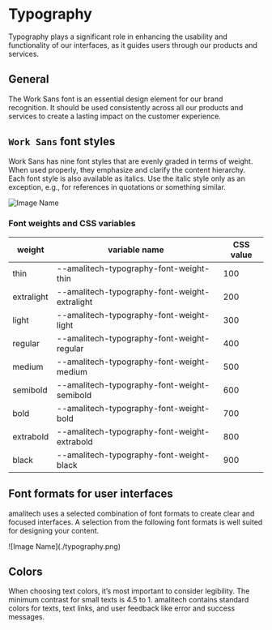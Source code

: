
<Meta title="Design Tokens/Typography" />

# Typography

Typography plays a significant role in enhancing the usability and functionality of our interfaces, as it guides users through our products and services.

## General

The Work Sans font is an essential design element for our brand recognition. It should be used consistently across all our products and services to create a lasting impact on the customer experience.

## `Work Sans` font styles

Work Sans has nine font styles that are evenly graded in terms of weight. When used properly, they emphasize and clarify the content hierarchy. Each font style is also available as italics. Use the italic style only as an exception, e.g., for references in quotations or something similar.

![Image Name](./typography-extended.svg)

### Font weights and CSS variables

<table>
  <thead>
    <tr>
      <th>weight</th>
      <th>variable name</th>
      <th>CSS value</th>
    </tr>
  </thead>
  <tbody>
    <tr>
      <td>thin</td>
      <td>--amalitech-typography-font-weight-thin</td>
      <td>100</td>
    </tr>
    <tr style={{backgroundColor: "#f2f2f2"}}>
      <td>extralight</td>
      <td>--amalitech-typography-font-weight-extralight</td>
      <td>200</td>
    </tr>
    <tr>
      <td>light</td>
      <td>--amalitech-typography-font-weight-light</td>
      <td>300</td>
    </tr>
    <tr style={{backgroundColor: "#f2f2f2"}}>
      <td>regular</td>
      <td>--amalitech-typography-font-weight-regular</td>
      <td>400</td>
    </tr>
    <tr>
      <td>medium</td>
      <td>--amalitech-typography-font-weight-medium</td>
      <td>500</td>
    </tr>
    <tr style={{backgroundColor: "#f2f2f2"}}>
      <td>semibold</td>
      <td>--amalitech-typography-font-weight-semibold</td>
      <td>600</td>
    </tr>
    <tr>
      <td>bold</td>
      <td>--amalitech-typography-font-weight-bold</td>
      <td>700</td>
    </tr>
    <tr style={{backgroundColor: "#f2f2f2"}}>
      <td>extrabold</td>
      <td>--amalitech-typography-font-weight-extrabold</td>
      <td>800</td>
    </tr>
    <tr>
      <td>black</td>
      <td>--amalitech-typography-font-weight-black</td>
      <td>900</td>
    </tr>
  </tbody>
</table>

## Font formats for user interfaces

amalitech uses a selected combination of font formats to create clear and focused interfaces. A selection from the following font formats is well suited for designing your content.

<div style={{padding: ".5rem 1rem"}}>
    ![Image Name](./typography.png)
</div>

## Colors

When choosing text colors, it’s most important to consider legibility. The minimum contrast for small texts is 4.5 to 1.
amalitech contains standard colors for texts, text links, and user feedback like error and success messages.
